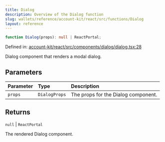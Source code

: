 ```yaml
---
title: Dialog
description: Overview of the Dialog function
slug: wallets/reference/account-kit/react/src/functions/Dialog
layout: reference
---
```


```ts
function Dialog(props): null | ReactPortal;
```

Defined in: [account-kit/react/src/components/dialog/dialog.tsx:28](https://github.com/alchemyplatform/aa-sdk/blob/923a52171f7246172caf350853843e6680197da9/account-kit/react/src/components/dialog/dialog.tsx#L28)

Dialog component that renders a modal dialog.

## Parameters

| Parameter | Type          | Description                         |
| :-------- | :------------ | :---------------------------------- |
| `props`   | `DialogProps` | The props for the Dialog component. |

## Returns

`null` | `ReactPortal`

The rendered Dialog component.
